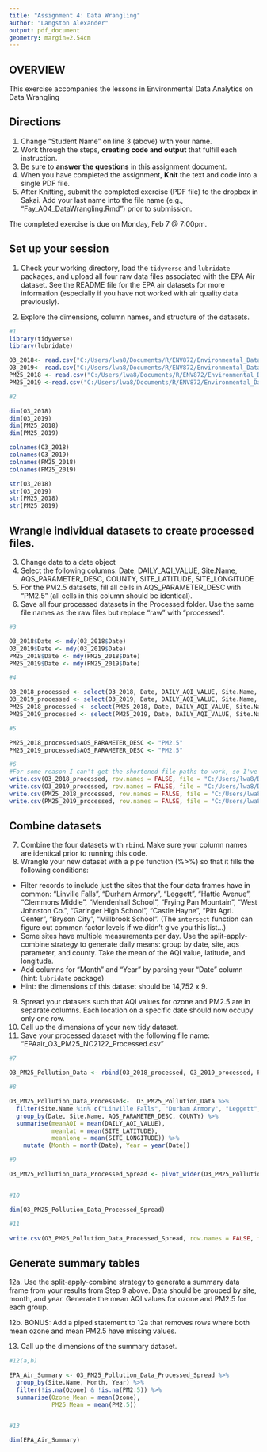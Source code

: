```yaml
---
title: "Assignment 4: Data Wrangling"
author: "Langston Alexander"
output: pdf_document
geometry: margin=2.54cm
---
```


## OVERVIEW

This exercise accompanies the lessons in Environmental Data Analytics on Data Wrangling 

## Directions
1. Change "Student Name" on line 3 (above) with your name.
2. Work through the steps, **creating code and output** that fulfill each instruction.
3. Be sure to **answer the questions** in this assignment document.
4. When you have completed the assignment, **Knit** the text and code into a single PDF file.
5. After Knitting, submit the completed exercise (PDF file) to the dropbox in Sakai. Add your last name into the file name (e.g., "Fay_A04_DataWrangling.Rmd") prior to submission.

The completed exercise is due on Monday, Feb 7 @ 7:00pm.

## Set up your session 
1. Check your working directory, load the `tidyverse` and `lubridate` packages, and upload all four raw data files associated with the EPA Air dataset. See the README file for the EPA air datasets for more information (especially if you have not worked with air quality data previously). 

2. Explore the dimensions, column names, and structure of the datasets. 

```r
#1 
library(tidyverse)
library(lubridate)

O3_2018<- read.csv("C:/Users/lwa8/Documents/R/ENV872/Environmental_Data_Analytics_2022/Data/Raw/EPAair_O3_NC2018_raw.csv", stringsAsFactors = TRUE)
O3_2019<- read.csv("C:/Users/lwa8/Documents/R/ENV872/Environmental_Data_Analytics_2022/Data/Raw/EPAair_O3_NC2019_raw.csv", stringsAsFactors = TRUE)
PM25_2018 <- read.csv("C:/Users/lwa8/Documents/R/ENV872/Environmental_Data_Analytics_2022/Data/Raw/EPAair_PM25_NC2018_raw.csv", stringsAsFactors = TRUE)
PM25_2019 <-read.csv("C:/Users/lwa8/Documents/R/ENV872/Environmental_Data_Analytics_2022/Data/Raw/EPAair_PM25_NC2019_raw.csv", stringsAsFactors = TRUE)

#2

dim(O3_2018)
dim(O3_2019)
dim(PM25_2018)
dim(PM25_2019)

colnames(O3_2018)
colnames(O3_2019)
colnames(PM25_2018)
colnames(PM25_2019)

str(O3_2018)
str(O3_2019)
str(PM25_2018)
str(PM25_2019)

```

## Wrangle individual datasets to create processed files.
3. Change date to a date object
4. Select the following columns: Date, DAILY_AQI_VALUE, Site.Name, AQS_PARAMETER_DESC, COUNTY, SITE_LATITUDE, SITE_LONGITUDE
5. For the PM2.5 datasets, fill all cells in AQS_PARAMETER_DESC with "PM2.5" (all cells in this column should be identical).
6. Save all four processed datasets in the Processed folder. Use the same file names as the raw files but replace "raw" with "processed".

```r
#3

O3_2018$Date <- mdy(O3_2018$Date)
O3_2019$Date <- mdy(O3_2019$Date)
PM25_2018$Date <- mdy(PM25_2018$Date)
PM25_2019$Date <- mdy(PM25_2019$Date)

#4

O3_2018_processed <- select(O3_2018, Date, DAILY_AQI_VALUE, Site.Name, AQS_PARAMETER_DESC, COUNTY, SITE_LATITUDE, SITE_LONGITUDE)
O3_2019_processed <- select(O3_2019, Date, DAILY_AQI_VALUE, Site.Name, AQS_PARAMETER_DESC, COUNTY, SITE_LATITUDE, SITE_LONGITUDE)
PM25_2018_processed <- select(PM25_2018, Date, DAILY_AQI_VALUE, Site.Name, AQS_PARAMETER_DESC, COUNTY, SITE_LATITUDE, SITE_LONGITUDE)
PM25_2019_processed <- select(PM25_2019, Date, DAILY_AQI_VALUE, Site.Name, AQS_PARAMETER_DESC, COUNTY, SITE_LATITUDE, SITE_LONGITUDE)

#5

PM25_2018_processed$AQS_PARAMETER_DESC <- "PM2.5"
PM25_2019_processed$AQS_PARAMETER_DESC <- "PM2.5"

#6
#For some reason I can't get the shortened file paths to work, so I've used the local file paths here
write.csv(O3_2018_processed, row.names = FALSE, file = "C:/Users/lwa8/Documents/R/ENV872/Environmental_Data_Analytics_2022/Data/Processed/EPAair_O3_NC2018_processed.csv")
write.csv(O3_2019_processed, row.names = FALSE, file = "C:/Users/lwa8/Documents/R/ENV872/Environmental_Data_Analytics_2022/Data/Processed/EPAair_O3_NC2019_processed.csv")
write.csv(PM25_2018_processed, row.names = FALSE, file = "C:/Users/lwa8/Documents/R/ENV872/Environmental_Data_Analytics_2022/Data/Processed/EPAair_PM25_NC2018_processed.csv")
write.csv(PM25_2019_processed, row.names = FALSE, file = "C:/Users/lwa8/Documents/R/ENV872/Environmental_Data_Analytics_2022/Data/Processed/EPAair_PM25_NC2019_processed.csv")
```


## Combine datasets
7. Combine the four datasets with `rbind`. Make sure your column names are identical prior to running this code. 
8. Wrangle your new dataset with a pipe function (%>%) so that it fills the following conditions: 

* Filter records to include just the sites that the four data frames have in common: "Linville Falls", "Durham Armory", "Leggett", "Hattie Avenue", "Clemmons Middle", "Mendenhall School", "Frying Pan Mountain", "West Johnston Co.", "Garinger High School", "Castle Hayne", "Pitt Agri. Center", "Bryson City", "Millbrook School". (The `intersect` function can figure out common factor levels if we didn't give you this list...)
* Some sites have multiple measurements per day. Use the split-apply-combine strategy to generate daily means: group by date, site, aqs parameter, and county. Take the mean of the AQI value, latitude, and longitude.
* Add columns for "Month" and "Year" by parsing your "Date" column (hint: `lubridate` package)
* Hint: the dimensions of this dataset should be 14,752 x 9.

9. Spread your datasets such that AQI values for ozone and PM2.5 are in separate columns. Each location on a specific date should now occupy only one row.
10. Call up the dimensions of your new tidy dataset.
11. Save your processed dataset with the following file name: "EPAair_O3_PM25_NC2122_Processed.csv"

```r
#7

O3_PM25_Pollution_Data <- rbind(O3_2018_processed, O3_2019_processed, PM25_2018_processed, PM25_2019_processed)

#8

O3_PM25_Pollution_Data_Processed<-  O3_PM25_Pollution_Data %>%
  filter(Site.Name %in% c("Linville Falls", "Durham Armory", "Leggett", "Hattie Avenue", "Clemmons Middle", "Mendenhall School", "Frying Pan Mountain", "West Johnston Co.", "Garinger High School", "Castle Hayne", "Pitt Agri. Center", "Bryson City", "Millbrook School")) %>%
  group_by(Date, Site.Name, AQS_PARAMETER_DESC, COUNTY) %>%
  summarise(meanAQI = mean(DAILY_AQI_VALUE),
            meanlat = mean(SITE_LATITUDE),
            meanlong = mean(SITE_LONGITUDE)) %>%
    mutate (Month = month(Date), Year = year(Date))

#9

O3_PM25_Pollution_Data_Processed_Spread <- pivot_wider(O3_PM25_Pollution_Data_Processed, names_from = AQS_PARAMETER_DESC, values_from = meanAQI)


#10

dim(O3_PM25_Pollution_Data_Processed_Spread)

#11

write.csv(O3_PM25_Pollution_Data_Processed_Spread, row.names = FALSE, file = "C:/Users/lwa8/Documents/R/ENV872/Environmental_Data_Analytics_2022/Data/Processed/EPAair_O3_PM25_NC2122_Processed.csv")


```


## Generate summary tables
12a. Use the split-apply-combine strategy to generate a summary data frame from your results from Step 9 above. Data should be grouped by site, month, and year. Generate the mean AQI values for ozone and PM2.5 for each group. 

12b. BONUS: Add a piped statement to 12a that removes rows where both mean ozone and mean PM2.5 have missing values. 

13. Call up the dimensions of the summary dataset.


```r
#12(a,b)

EPA_Air_Summary <- O3_PM25_Pollution_Data_Processed_Spread %>%
  group_by(Site.Name, Month, Year) %>%
  filter(!is.na(Ozone) & !is.na(PM2.5)) %>%
  summarise(Ozone_Mean = mean(Ozone),
            PM25_Mean = mean(PM2.5))


#13

dim(EPA_Air_Summary)

```


